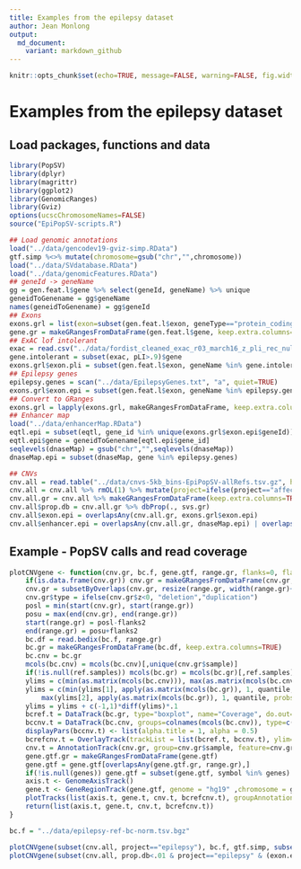 ```yaml
---
title: Examples from the epilepsy dataset
author: Jean Monlong
output:
  md_document:
    variant: markdown_github
---
```


```r
knitr::opts_chunk$set(echo=TRUE, message=FALSE, warning=FALSE, fig.width=10, tidy=TRUE)
```

# Examples from the epilepsy dataset

## Load packages, functions and data

```r
library(PopSV)
library(dplyr)
library(magrittr)
library(ggplot2)
library(GenomicRanges)
library(Gviz)
options(ucscChromosomeNames=FALSE)
source("EpiPopSV-scripts.R")

## Load genomic annotations
load("../data/gencodev19-gviz-simp.RData")
gtf.simp %<>% mutate(chromosome=gsub("chr","",chromosome))
load("../data/SVdatabase.RData")
load("../data/genomicFeatures.RData")
## geneId -> geneName
gg = gen.feat.l$gene %>% select(geneId, geneName) %>% unique
geneidToGenename = gg$geneName
names(geneidToGenename) = gg$geneId
## Exons
exons.grl = list(exon=subset(gen.feat.l$exon, geneType=="protein_coding"))
gene.gr = makeGRangesFromDataFrame(gen.feat.l$gene, keep.extra.columns=TRUE)
## ExAC lof intolerant
exac = read.csv("../data/fordist_cleaned_exac_r03_march16_z_pli_rec_null_data.txt", as.is=TRUE, sep="\t")
gene.intolerant = subset(exac, pLI>.9)$gene
exons.grl$exon.pli = subset(gen.feat.l$exon, geneName %in% gene.intolerant)
## Epilepsy genes
epilepsy.genes = scan("../data/EpilepsyGenes.txt", "a", quiet=TRUE)
exons.grl$exon.epi = subset(gen.feat.l$exon, geneName %in% epilepsy.genes)
## Convert to GRanges
exons.grl = lapply(exons.grl, makeGRangesFromDataFrame, keep.extra.columns=TRUE)
## Enhancer map
load("../data/enhancerMap.RData")
eqtl.epi = subset(eqtl, gene_id %in% unique(exons.grl$exon.epi$geneId))
eqtl.epi$gene = geneidToGenename[eqtl.epi$gene_id]
seqlevels(dnaseMap) = gsub("chr","",seqlevels(dnaseMap))
dnaseMap.epi = subset(dnaseMap, gene %in% epilepsy.genes)

## CNVs
cnv.all = read.table("../data/cnvs-5kb_bins-EpiPopSV-allRefs.tsv.gz", header=TRUE, as.is=TRUE, sep="\t")
cnv.all = cnv.all %>% rmOL(1) %>% mutate(project=ifelse(project=="affected", "epilepsy", "parent"))
cnv.all.gr = cnv.all %>% makeGRangesFromDataFrame(keep.extra.columns=TRUE)
cnv.all$prop.db = cnv.all.gr %>% dbProp(., svs.gr)
cnv.all$exon.epi = overlapsAny(cnv.all.gr, exons.grl$exon.epi)
cnv.all$enhancer.epi = overlapsAny(cnv.all.gr, dnaseMap.epi) | overlapsAny(cnv.all.gr, eqtl.epi)
```

## Example - PopSV calls and read coverage

```r
plotCNVgene <- function(cnv.gr, bc.f, gene.gtf, range.gr, flanks=0, flanks2=2e4, genes=NULL, ref.samples=NULL){
    if(is.data.frame(cnv.gr)) cnv.gr = makeGRangesFromDataFrame(cnv.gr, keep.extra.columns=TRUE)
    cnv.gr = subsetByOverlaps(cnv.gr, resize(range.gr, width(range.gr)+2*flanks, fix="center"))
    cnv.gr$type = ifelse(cnv.gr$z<0, "deletion","duplication")
    posl = min(start(cnv.gr), start(range.gr))
    posu = max(end(cnv.gr), end(range.gr))
    start(range.gr) = posl-flanks2
    end(range.gr) = posu+flanks2
    bc.df = read.bedix(bc.f, range.gr)
    bc.gr = makeGRangesFromDataFrame(bc.df, keep.extra.columns=TRUE)
    bc.cnv = bc.gr
    mcols(bc.cnv) = mcols(bc.cnv)[,unique(cnv.gr$sample)]
    if(!is.null(ref.samples)) mcols(bc.gr) = mcols(bc.gr)[,ref.samples]
    ylims = c(min(as.matrix(mcols(bc.cnv))), max(as.matrix(mcols(bc.cnv))))
    ylims = c(min(ylims[1], apply(as.matrix(mcols(bc.gr)), 1, quantile, probs=.2)),
        max(ylims[2], apply(as.matrix(mcols(bc.gr)), 1, quantile, probs=.8)))
    ylims = ylims + c(-1,1)*diff(ylims)*.1
    bcref.t = DataTrack(bc.gr, type="boxplot", name="Coverage", do.out=FALSE, ylim=ylims)
    bccnv.t = DataTrack(bc.cnv, groups=colnames(mcols(bc.cnv)), type=c("p","l"), legend=TRUE, lwd=2, ylim=ylims)
    displayPars(bccnv.t) <- list(alpha.title = 1, alpha = 0.5)
    bcrefcnv.t = OverlayTrack(trackList = list(bcref.t, bccnv.t), ylim=ylims)
    cnv.t = AnnotationTrack(cnv.gr, group=cnv.gr$sample, feature=cnv.gr$type, deletion="steelblue",duplication="indianred", name="CNV", legend=TRUE)
    gene.gtf.gr = makeGRangesFromDataFrame(gene.gtf)
    gene.gtf = gene.gtf[overlapsAny(gene.gtf.gr, range.gr),]
    if(!is.null(genes)) gene.gtf = subset(gene.gtf, symbol %in% genes)
    axis.t <- GenomeAxisTrack()
    gene.t <- GeneRegionTrack(gene.gtf, genome = "hg19" ,chromosome = gene.gtf$chromosome[1], name = "Gene", transcriptAnnotation = "symbol")
    plotTracks(list(axis.t, gene.t, cnv.t, bcrefcnv.t), groupAnnotation="group", sizes=c(1,1,2,10))
    return(list(axis.t, gene.t, cnv.t, bcrefcnv.t))
}

bc.f = "../data/epilepsy-ref-bc-norm.tsv.bgz"

plotCNVgene(subset(cnv.all, project=="epilepsy"), bc.f, gtf.simp, subset(gene.gr, gene=="CHD2"), genes="CHD2", flanks=1e5)
plotCNVgene(subset(cnv.all, prop.db<.01 & project=="epilepsy" & (exon.epi|enhancer.epi)), bc.f, gtf.simp, subset(gene.gr, gene=="BRAF"), genes="BRAF", flanks=6e4)
```

